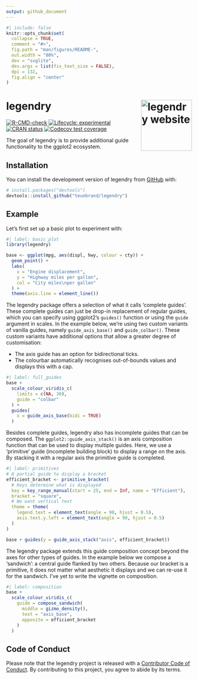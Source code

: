 ```yaml
---
output: github_document
---
```


<!-- README.md is generated from README.Rmd. Please edit that file -->

```r
#| include: false
knitr::opts_chunk$set(
  collapse = TRUE,
  comment = "#>",
  fig.path = "man/figures/README-",
  out.width = "80%",
  dev = "svglite",
  dev.args = list(fix_text_size = FALSE),
  dpi = 132,
  fig.align = "center"
)
```

# legendry <a href="https://teunbrand.github.io/legendry/"><img src="man/figures/logo.png" align="right" height="138" alt="legendry website" /></a>

<!-- badges: start -->
[![R-CMD-check](https://github.com/teunbrand/legendry/actions/workflows/R-CMD-check.yaml/badge.svg)](https://github.com/teunbrand/legendry/actions/workflows/R-CMD-check.yaml)
[![Lifecycle: experimental](https://img.shields.io/badge/lifecycle-experimental-orange.svg)](https://lifecycle.r-lib.org/articles/stages.html#experimental)
[![CRAN status](https://www.r-pkg.org/badges/version/legendry)](https://www.r-pkg.org/badges/version/legendry)
[![Codecov test coverage](https://codecov.io/gh/teunbrand/legendry/graph/badge.svg)](https://app.codecov.io/gh/teunbrand/legendry)
<!-- badges: end -->

The goal of legendry is to provide additional guide functionality to the ggplot2 ecosystem.

## Installation

You can install the development version of legendry from [GitHub](https://github.com/) with:

``` r
# install.packages("devtools")
devtools::install_github("teunbrand/legendry")
```

## Example

Let's first set up a basic plot to experiment with:

```r
#| label: basic_plot
library(legendry)

base <- ggplot(mpg, aes(displ, hwy, colour = cty)) +
  geom_point() +
  labs(
    x = "Engine displacement",
    y = "Highway miles per gallon",
    col = "City miles\nper gallon"
  ) +
  theme(axis.line = element_line())
```

The legendry package offers a selection of what it calls 'complete guides'. 
These complete guides can just be drop-in replacement of regular guides, which you can specify using ggplot2's `guides()` function or using the `guide` argument in scales.
In the example below, we're using two custom variants of vanilla guides, namely `guide_axis_base()` and `guide_colbar()`. These custom variants have additional options that allow a greater degree of customisation: 

* The axis guide has an option for bidirectional ticks.
* The colourbar automatically recognises out-of-bounds values and displays this with a cap.

```r
#| label: full_guides
base + 
  scale_colour_viridis_c(
    limits = c(NA, 30),
    guide = "colbar"
  ) +
  guides(
    x = guide_axis_base(bidi = TRUE)
  )
```

Besides complete guides, legendry also has incomplete guides that can be composed.
The `ggplot2::guide_axis_stack()` is an axis composition function that can be used to display multiple guides.
Here, we use a 'primitive' guide (incomplete building block) to display a range on the axis.
By stacking it with a regular axis the primitive guide is completed.

```r
#| label: primitives
# A partial guide to display a bracket
efficient_bracket <- primitive_bracket(
  # Keys determine what is displayed
  key = key_range_manual(start = 25, end = Inf, name = "Efficient"),
  bracket = "square",
  # We want vertical text
  theme = theme(
    legend.text = element_text(angle = 90, hjust = 0.5),
    axis.text.y.left = element_text(angle = 90, hjust = 0.5)
  )
)

base + guides(y = guide_axis_stack("axis", efficient_bracket))
```

The legendry package extends this guide composition concept beyond the axes for other types of guides.
In the example below we compose a 'sandwich': a central guide flanked by two others.
Because our bracket is a primitive, it does not matter what aesthetic it displays and we can re-use it for the sandwich.
I've yet to write the vignette on composition.

```r
#| label: composition
base + 
  scale_colour_viridis_c(
    guide = compose_sandwich(
      middle = gizmo_density(), 
      text = "axis_base",
      opposite = efficient_bracket
    )
  )
```

## Code of Conduct

Please note that the legendry project is released with a [Contributor Code of Conduct](https://teunbrand.github.io/legendry/CODE_OF_CONDUCT.html). By contributing to this project, you agree to abide by its terms.

